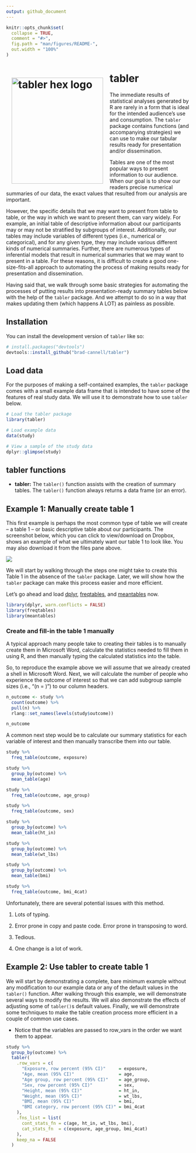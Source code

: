 ```yaml
---
output: github_document
---
```


<!-- README.md is generated from README.Rmd. Please edit that file -->

```r
knitr::opts_chunk$set(
  collapse = TRUE,
  comment = "#>",
  fig.path = "man/figures/README-",
  out.width = "100%"
)
```

# tabler <img style="padding: 15px;" align="left" src="man/figures/tabler_hex/tabler_hex_transparent.png" alt="tabler hex logo" width="250" height="289">

<!-- badges: start -->
<!-- [![CRAN status](https://www.r-pkg.org/badges/version/tabler)](https://cran.r-project.org/package=tabler) -->
<!-- [![Downloads](http://cranlogs.r-pkg.org/badges/grand-total/tabler)](https://www.r-pkg.org/pkg/tabler) -->
<!-- badges: end -->

The immediate results of statistical analyses generated by R are rarely in a form that is ideal for the intended audience's use and consumption. The `tabler` package contains functions (and accompanying strategies) we can use to make our tabular results ready for presentation and/or dissemination.

Tables are one of the most popular ways to present information to our audience. When our goal is to show our readers precise numerical summaries of our data, the exact values that resulted from our analysis are important.

However, the specific details that we may want to present from table to table, or the way in which we want to present them, can vary widely. For example, an initial table of descriptive information about our participants may or may not be stratified by subgroups of interest. Additionally, our tables may include variables of different types (i.e., numerical or categorical), and for any given type, they may include various different kinds of numerical summaries. Further, there are numerous types of inferential models that result in numerical summaries that we may want to present in a table. For these reasons, it is difficult to create a good one-size-fits-all approach to automating the process of making results ready for presentation and dissemination.

Having said that, we walk through some basic strategies for automating the processes of putting results into presentation-ready summary tables below with the help of the `tabler` package. And we attempt to do so in a way that makes updating them (which happens A LOT) as painless as possible.

## Installation

You can install the development version of `tabler` like so:

```r
# install.packages("devtools")
devtools::install_github("brad-cannell/tabler")
```

## Load data

For the purposes of making a self-contained examples, the `tabler` package comes with a small example data frame that is intended to have some of the features of real study data. We will use it to demonstrate how to use `tabler` below.

```r
# Load the tabler package
library(tabler)
```

<!-- For testing: devtools::load_all() -->

```r
# Load example data
data(study)
```

```r
# View a sample of the study data
dplyr::glimpse(study)
```

## tabler functions

* **tabler:** The `tabler()` function assists with the creation of summary tables. The `tabler()` function always returns a data frame (or an error). 

## Example 1: Manually create table 1

This first example is perhaps the most common type of table we will create – a table 1 – or basic descriptive table about our participants. The screenshot below, which you can click to view/download on Dropbox, shows an example of what we ultimately want our table 1 to look like. You may also download it from the files pane above.

[![](img/table_1.png)](https://www.dropbox.com/s/8xftsn8yf1rsy7x/Example%20Table%201.docx?dl=0)

We will start by walking through the steps one might take to create this Table 1 in the absence of the `tabler` package. Later, we will show how the `tabler` package can make this process easier and more efficient. 

Let's go ahead and load [dplyr](https://dplyr.tidyverse.org/), [freqtables](https://github.com/brad-cannell/freqtables), and [meantables](https://github.com/brad-cannell/meantables) now.

```r
library(dplyr, warn.conflicts = FALSE)
library(freqtables)
library(meantables)
```

### Create and fill-in the table 1 manually

A typical approach many people take to creating their tables is to manually create them in Microsoft Word, calculate the statistics needed to fill them in using R, and then manually typing the calculated statistics into the table. 

So, to reproduce the example above we will assume that we already created a shell in Microsoft Word. Next, we will calculate the number of people who experience the outcome of interest so that we can add subgroup sample sizes (i.e., "(n = )") to our column headers.

```r
n_outcome <- study %>% 
  count(outcome) %>% 
  pull(n) %>%
  rlang::set_names(levels(study$outcome))

n_outcome
```

A common next step would be to calculate our summary statistics for each variable of interest and then manually transcribe them into our table.

```r
study %>% 
  freq_table(outcome, exposure)
```

```r
study %>% 
  group_by(outcome) %>% 
  mean_table(age)
```

```r
study %>% 
  freq_table(outcome, age_group)
```

```r
study %>% 
  freq_table(outcome, sex)
```

```r
study %>% 
  group_by(outcome) %>% 
  mean_table(ht_in)
```

```r
study %>% 
  group_by(outcome) %>% 
  mean_table(wt_lbs)
```

```r
study %>% 
  group_by(outcome) %>% 
  mean_table(bmi)
```

```r
study %>% 
  freq_table(outcome, bmi_4cat)
```

Unfortunately, there are several potential issues with this method.

1. Lots of typing.

2. Error prone in copy and paste code. Error prone in transposing to word. 

3. Tedious. 

4. One change is a lot of work.

## Example 2: Use tabler to create table 1

We will start by demonstrating a complete, bare minimum example without any modification to our example data or any of the default values in the `tabler()` function. After walking through this example, we will demonstrate several ways to modify the results. We will also demonstrate the effects of adjusting some of `tabler()`s default values. Finally, we will demonstrate some techniques to make the table creation process more efficient in a couple of common use cases.

* Notice that the variables are passed to row_vars in the order we want them to appear.

```r
study %>% 
  group_by(outcome) %>% 
  tabler(
    .row_vars = c(
      "Exposure, row percent (95% CI)"     = exposure, 
      "Age, mean (95% CI)"                 = age, 
      "Age group, row percent (95% CI)"    = age_group, 
      "Sex, row percent (95% CI)"          = sex, 
      "Height, mean (95% CI)"              = ht_in, 
      "Weight, mean (95% CI)"              = wt_lbs, 
      "BMI, mean (95% CI)"                 = bmi, 
      "BMI category, row percent (95% CI)" = bmi_4cat
    ),
    .fns_list = list(
      cont_stats_fn = c(age, ht_in, wt_lbs, bmi), 
      cat_stats_fn  = c(exposure, age_group, bmi_4cat)
    ),
    keep_na = FALSE
  )
```































